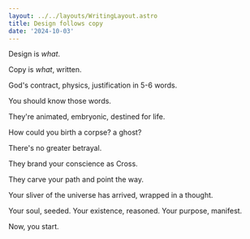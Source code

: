 ```yaml
---
layout: ../../layouts/WritingLayout.astro
title: Design follows copy
date: '2024-10-03'
---
```


Design is _what_.

Copy is _what_, written.

God's contract, physics, justification in 5-6 words.

You should know those words.

They're animated, embryonic, destined for life.

How could you birth a corpse? a ghost? 

There's no greater betrayal.

They brand your conscience as Cross. 

They carve your path and point the way.

Your sliver of the universe has arrived, wrapped in a thought. 

Your soul, seeded. Your existence, reasoned. Your purpose, manifest.

Now, you start.
